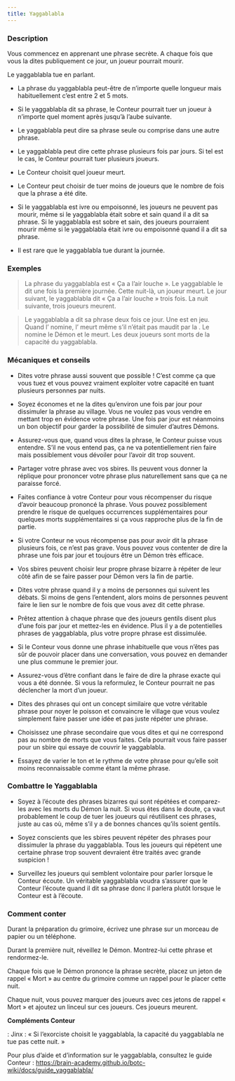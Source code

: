 ```yaml
---
title: Yaggablabla
---
```



<Role YAGGABLABLA header />

### Description

Vous commencez en apprenant une phrase secrète. A chaque fois que vous la dites publiquement ce jour, un joueur pourrait mourir.

Le yaggablabla tue en parlant.

-	La phrase du yaggablabla peut-être de n’importe quelle longueur mais habituellement c’est entre 2 et 5 mots.

-	Si le yaggablabla dit sa phrase, le Conteur pourrait tuer un joueur à n’importe quel moment après jusqu’à l’aube suivante. 

-	Le yaggablabla peut dire sa phrase seule ou comprise dans une autre phrase.

-	Le yaggablabla peut dire cette phrase plusieurs fois par jours. Si tel est le cas, le Conteur pourrait tuer plusieurs joueurs.

-	Le Conteur choisit quel joueur meurt.

-	Le Conteur peut choisir de tuer moins de joueurs que le nombre de fois que la phrase a été dite.

-	Si le yaggablabla est ivre ou empoisonné, les joueurs ne peuvent pas mourir, même si le yaggablabla était sobre et sain quand il a dit sa phrase. Si le yaggablabla est sobre et sain, des joueurs pourraient mourir même si le yaggablabla était ivre ou empoisonné quand il a dit sa phrase.

-	Il est rare que le yaggablabla tue durant la journée.

### Exemples

> La phrase du yaggablabla est « Ça a l’air louche ». Le yaggablable le dit une fois la première journée. Cette nuit-là, un joueur meurt. Le jour suivant, le yaggablabla dit « Ça a l’air louche » trois fois. La nuit suivante, trois joueurs meurent. 

> Le yaggablabla a dit sa phrase deux fois ce jour. Une <Role SORCIERE /> est en jeu. Quand l’<Role HERETIQUE /> nomine, l’<Role HERETIQUE /> meurt même s’il n’était pas maudit par la <Role SORCIERE />. Le <Role GOLEM /> nomine le Démon et le <Role GOLEM /> meurt. Les deux joueurs sont morts de la capacité du yaggablabla.

### Mécaniques et conseils

-	Dites votre phrase aussi souvent que possible ! C’est comme ça que vous tuez et vous pouvez vraiment exploiter votre capacité en tuant plusieurs personnes par nuits.

-	Soyez économes et ne la dites qu’environ une fois par jour pour dissimuler la phrase au village. Vous ne voulez pas vous vendre en mettant trop en évidence votre phrase. Une fois par jour est néanmoins un bon objectif pour garder la possibilité de simuler d’autres Démons.

-	Assurez-vous que, quand vous dites la phrase, le Conteur puisse vous entendre. S’il ne vous entend pas, ça ne va potentiellement rien faire mais possiblement vous dévoiler pour l’avoir dit trop souvent.

-	Partager votre phrase avec vos sbires. Ils peuvent vous donner la réplique pour prononcer votre phrase plus naturellement sans que ça ne paraisse forcé.

-	Faites confiance à votre Conteur pour vous récompenser du risque d’avoir beaucoup prononcé la phrase. Vous pouvez possiblement prendre le risque de quelques occurrences supplémentaires pour quelques morts supplémentaires si ça vous rapproche plus de la fin de partie.

-	Si votre Conteur ne vous récompense pas pour avoir dit la phrase plusieurs fois, ce n’est pas grave. Vous pouvez vous contenter de dire la phrase une fois par jour et toujours être un Démon très efficace.

-	Vos sbires peuvent choisir leur propre phrase bizarre à répéter de leur côté afin de se faire passer pour Démon vers la fin de partie. 

-	Dites votre phrase quand il y a moins de personnes qui suivent les débats. Si moins de gens l’entendent, alors moins de personnes peuvent faire le lien sur le nombre de fois que vous avez dit cette phrase. 

-	Prêtez attention à chaque phrase que des joueurs gentils disent plus d’une fois par jour et mettez-les en évidence. Plus il y a de potentielles phrases de yaggablabla, plus votre propre phrase est dissimulée. 

-	Si le Conteur vous donne une phrase inhabituelle que vous n’êtes pas sûr de pouvoir placer dans une conversation, vous pouvez en demander une plus commune le premier jour.

-	Assurez-vous d’être confiant dans le faire de dire la phrase exacte qui vous a été donnée. Si vous la reformulez, le Conteur pourrait ne pas déclencher la mort d’un joueur.

-	Dites des phrases qui ont un concept similaire que votre véritable phrase pour noyer le poisson et convaincre le village que vous voulez simplement faire passer une idée et pas juste répéter une phrase.

-	Choisissez une phrase secondaire que vous dites et qui ne correspond pas au nombre de morts que vous faites. Cela pourrait vous faire passer pour un sbire qui essaye de couvrir le yaggablabla.

-	Essayez de varier le ton et le rythme de votre phrase pour qu’elle soit moins reconnaissable comme étant la même phrase. 

### Combattre le Yaggablabla

-	Soyez à l’écoute des phrases bizarres qui sont répétées et comparez-les avec les morts du Démon la nuit. Si vous êtes dans le doute, ça vaut probablement le coup de tuer les joueurs qui réutilisent ces phrases, juste au cas où, même s’il y a de bonnes chances qu’ils soient gentils. 

-	Soyez conscients que les sbires peuvent répéter des phrases pour dissimuler la phrase du yaggablabla. Tous les joueurs qui répètent une certaine phrase trop souvent devraient être traités avec grande suspicion !

-	Surveillez les joueurs qui semblent volontaire pour parler lorsque le Conteur écoute. Un véritable yaggablabla voudra s’assurer que le Conteur l’écoute quand il dit sa phrase donc il parlera plutôt lorsque le Conteur est à l’écoute.

### Comment conter

Durant la préparation du grimoire, écrivez une phrase sur un morceau de papier ou un téléphone. 

Durant la première nuit, réveillez le Démon. Montrez-lui cette phrase et rendormez-le.

Chaque fois que le Démon prononce la phrase secrète, placez un jeton de rappel « Mort » au centre du grimoire comme un rappel pour le placer cette nuit.

Chaque nuit, vous pouvez marquer des joueurs avec ces jetons de rappel « Mort » et ajoutez un linceul sur ces joueurs. Ces joueurs meurent.

**Compléments Conteur**

<Role EXORCISTE /> : Jinx : « Si l’exorciste choisit le yaggablabla, la capacité du yaggablabla ne tue pas cette nuit. »

Pour plus d’aide et d’information sur le yaggablabla, consultez le guide Conteur : 
https://brain-academy.github.io/botc-wiki/docs/guide_yaggablabla/